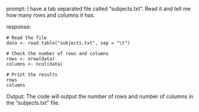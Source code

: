 prompt:
I have a tab separated file called "subjects.txt". Read it and tell me how many rows and columns it has. 

response:
```
# Read the file
data <- read.table("subjects.txt", sep = "\t")

# Check the number of rows and columns
rows <- nrow(data)
columns <- ncol(data)

# Print the results
rows
columns
```
Output:
The code will output the number of rows and number of columns in the "subjects.txt" file.

